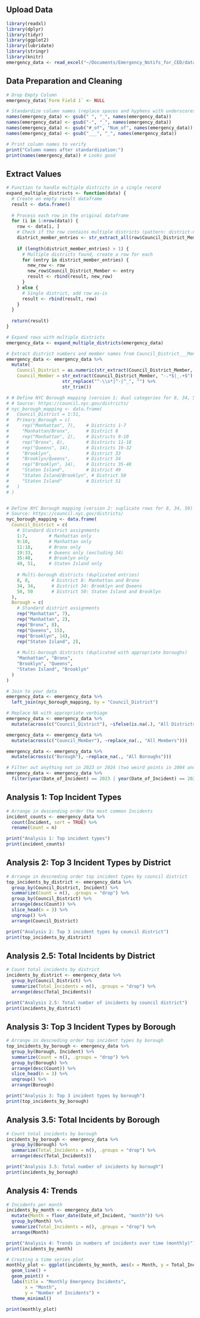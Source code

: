 ## Upload Data

```r
library(readxl)
library(dplyr)
library(tidyr)
library(ggplot2)
library(lubridate)
library(stringr)
library(knitr)
emergency_data <- read_excel("~/Documents/Emergency_Notifs_for_CED/data/input/04.07.25 Updated Emergency Services Team - Tracking Form.xlsx")
```

## Data Preparation and Cleaning

```r
# Drop Empty Column
emergency_data$`Form Field 1` <- NULL

# Standardize column names (replace spaces and hyphens with underscores)
names(emergency_data) <- gsub(" ", "_", names(emergency_data))
names(emergency_data) <- gsub("-", "_", names(emergency_data))
names(emergency_data) <- gsub("#_of", "Num_of", names(emergency_data))
names(emergency_data) <- gsub("___", "_", names(emergency_data))

# Print column names to verify
print("Column names after standardization:")
print(names(emergency_data)) # Looks good
```

## Extract Values

```r
# Function to handle multiple districts in a single record
expand_multiple_districts <- function(data) {
  # Create an empty result dataframe
  result <- data.frame()
  
  # Process each row in the original dataframe
  for (i in 1:nrow(data)) {
    row <- data[i, ]
    # Check if the row contains multiple districts (pattern: district-name district-name)
    district_member_entries <- str_extract_all(row$Council_District_Member, "\\d+\\s*[-_]\\s*[A-Za-z]+")[[1]]
    
    if (length(district_member_entries) > 1) {
      # Multiple districts found, create a row for each
      for (entry in district_member_entries) {
        new_row <- row
        new_row$Council_District_Member <- entry
        result <- rbind(result, new_row)
      }
    } else {
      # Single district, add row as-is
      result <- rbind(result, row)
    }
  }
  
  return(result)
}

# Expand rows with multiple districts
emergency_data <- expand_multiple_districts(emergency_data)

# Extract district numbers and member names from Council_District___Member column
emergency_data <- emergency_data %>%
  mutate(
    Council_District = as.numeric(str_extract(Council_District_Member, "\\d+")),
    Council_Member = str_extract(Council_District_Member, "-.*$|_.+$") %>% 
                     str_replace("^-\\s*|^-|^_", "") %>%
                     str_trim())

# # Define NYC Borough mapping (version 1: dual categories for 8, 34, 50)
# # Source: https://council.nyc.gov/districts/
# nyc_borough_mapping <- data.frame(
#   Council_District = 1:51,
#   Primary_Borough = c(
#     rep("Manhattan", 7),    # Districts 1-7
#     "Manhattan/Bronx",      # District 8
#     rep("Manhattan", 2),    # Districts 9-10
#     rep("Bronx", 8),        # Districts 11-18
#     rep("Queens", 14),      # Districts 19-32
#     "Brooklyn",             # District 33
#     "Brooklyn/Queens",      # District 34
#     rep("Brooklyn", 14),    # Districts 35-48
#     "Staten Island",        # District 49
#     "Staten Island/Brooklyn", # District 50
#     "Staten Island"         # District 51
#   )
# )


# Define NYC Borough mapping (version 2: suplicate rows for 8, 34, 50)
# Source: https://council.nyc.gov/districts/
nyc_borough_mapping <- data.frame(
  Council_District = c(
    # Standard district assignments
    1:7,        # Manhattan only
    9:10,       # Manhattan only
    11:18,      # Bronx only
    19:33,      # Queens only (excluding 34)
    35:48,      # Brooklyn only
    49, 51,     # Staten Island only
    
    # Multi-borough districts (duplicated entries)
    8, 8,        # District 8: Manhattan and Bronx
    34, 34,      # District 34: Brooklyn and Queens
    50, 50       # District 50: Staten Island and Brooklyn
  ),
  Borough = c(
    # Standard district assignments
    rep("Manhattan", 7),
    rep("Manhattan", 2),
    rep("Bronx", 8),
    rep("Queens", 15), 
    rep("Brooklyn", 14),
    rep("Staten Island", 2),
    
    # Multi-borough districts (duplicated with appropriate boroughs)
    "Manhattan", "Bronx",
    "Brooklyn", "Queens",
    "Staten Island", "Brooklyn"
  )
)

# Join to your data
emergency_data <- emergency_data %>%
  left_join(nyc_borough_mapping, by = "Council_District")

# Replace NA with appropriate verbiage 
emergency_data <- emergency_data %>%
  mutate(across(c("Council_District"), ~ifelse(is.na(.), "All Districts", as.character(.))))

emergency_data <- emergency_data %>%
  mutate(across(c("Council_Member"), ~replace_na(., "All Members")))

emergency_data <- emergency_data %>%
  mutate(across(c("Borough"), ~replace_na(., "All Boroughs")))

# Filter out anything not in 2023 or 2024 (two weird points in 2004 and 2027)
emergency_data <- emergency_data %>%
  filter(year(Date_of_Incident) == 2023 | year(Date_of_Incident) == 2024)
```

## Analysis 1: Top Incident Types

```r
# Arrange in descending order the most common Incidents
incident_counts <- emergency_data %>%
  count(Incident, sort = TRUE) %>%
  rename(Count = n)

print("Analysis 1: Top incident types")
print(incident_counts)
```

## Analysis 2: Top 3 Incident Types by District

```r
# Arrange in descneding order top incident types by council district
top_incidents_by_district <- emergency_data %>%
  group_by(Council_District, Incident) %>%
  summarize(Count = n(), .groups = "drop") %>%
  group_by(Council_District) %>%
  arrange(desc(Count)) %>%
  slice_head(n = 3) %>%
  ungroup() %>%
  arrange(Council_District)

print("Analysis 2: Top 3 incident types by council district")
print(top_incidents_by_district)
```

## Analysis 2.5: Total Incidents by District

```r
# Count total incidents by district
incidents_by_district <- emergency_data %>%
  group_by(Council_District) %>%
  summarize(Total_Incidents = n(), .groups = "drop") %>%
  arrange(desc(Total_Incidents))

print("Analysis 2.5: Total number of incidents by council district")
print(incidents_by_district)
```

## Analysis 3: Top 3 Incident Types by Borough

```r
# Arrange in descneding order top incident types by borough
top_incidents_by_borough <- emergency_data %>%
  group_by(Borough, Incident) %>%
  summarize(Count = n(), .groups = "drop") %>%
  group_by(Borough) %>%
  arrange(desc(Count)) %>%
  slice_head(n = 3) %>%
  ungroup() %>%
  arrange(Borough)

print("Analysis 3: Top 3 incident types by borough")
print(top_incidents_by_borough)
```

## Analysis 3.5: Total Incidents by Borough

```r
# Count total incidents by borough
incidents_by_borough <- emergency_data %>%
  group_by(Borough) %>%
  summarize(Total_Incidents = n(), .groups = "drop") %>%
  arrange(desc(Total_Incidents))

print("Analysis 3.5: Total number of incidents by borough")
print(incidents_by_borough)
```

## Analysis 4: Trends 

```r
# Incidents per month 
incidents_by_month <- emergency_data %>%
  mutate(Month = floor_date(Date_of_Incident, "month")) %>%
  group_by(Month) %>%
  summarize(Total_Incidents = n(), .groups = "drop") %>%
  arrange(Month)

print("Analysis 4: Trends in numbers of incidents over time (monthly)")
print(incidents_by_month)

# Creating a time series plot
monthly_plot <- ggplot(incidents_by_month, aes(x = Month, y = Total_Incidents)) +
  geom_line() +
  geom_point() +
  labs(title = "Monthly Emergency Incidents",
       x = "Month",
       y = "Number of Incidents") +
  theme_minimal()

print(monthly_plot)
```







